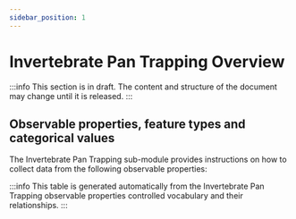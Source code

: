 ```yaml
---
sidebar_position: 1
---
```



# Invertebrate Pan Trapping Overview

:::info
This section is in draft. The content and structure of the document may change until it is released.
:::

## Observable properties, feature types and categorical values

The Invertebrate Pan Trapping sub-module provides instructions on how to collect data from the following observable properties:

<OverviewTable moduleOpCollectionUri="https://linked.data.gov.au/def/test/dawe-cv/50054098-8127-4e09-b397-9e3c6d074570" />

:::info
This table is generated automatically from the Invertebrate Pan Trapping observable properties controlled vocabulary and their relationships.
:::
